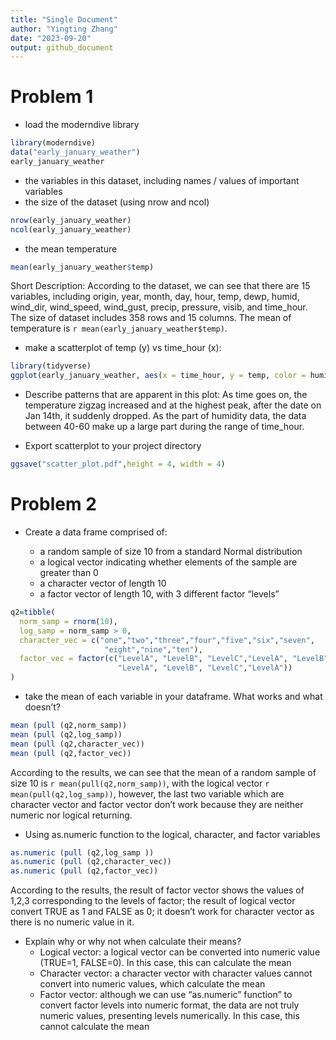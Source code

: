 ```yaml
---
title: "Single Document"
author: "Yingting Zhang"
date: "2023-09-20"
output: github_document
---
```


# Problem 1

* load the moderndive library
```r
library(moderndive)
data("early_january_weather")
early_january_weather
```

  * the variables in this dataset, including names / values of important variables
  * the size of the dataset (using nrow and ncol)
  
```r
nrow(early_january_weather)
ncol(early_january_weather)
```

  * the mean temperature
```r
mean(early_january_weather$temp)
```

Short Description:
According to the dataset, we can see that there are 15
variables, including origin, year, month, day, hour, temp, dewp, humid, wind_dir,
wind_speed, wind_gust, precip, pressure, visib, and time_hour. The size of 
dataset includes 358 rows and 15 columns. The mean of temperature is `r mean(early_january_weather$temp)`.

* make a scatterplot of temp (y) vs time_hour (x):
```r
library(tidyverse)
ggplot(early_january_weather, aes(x = time_hour, y = temp, color = humid)) + geom_point()
```


* Describe patterns that are apparent in this plot:
As time goes on, the temperature zigzag increased and at the highest peak, 
after the date on Jan 14th, it suddenly dropped. As the part of humidity data, 
the data between 40-60 make up a large part during the range of time_hour.

* Export scatterplot to your project directory 
```r
ggsave("scatter_plot.pdf",height = 4, width = 4)
```

# Problem 2

* Create a data frame comprised of:

  * a random sample of size 10 from a standard Normal distribution
  * a logical vector indicating whether elements of the sample are greater than 0
  * a character vector of length 10
  * a factor vector of length 10, with 3 different factor “levels”

```r
q2=tibble(
  norm_samp = rnorm(10),
  log_samp = norm_samp > 0,
  character_vec = c("one","two","three","four","five","six","seven",
                     "eight","nine","ten"),
  factor_vec = factor(c("LevelA", "LevelB", "LevelC","LevelA", "LevelB", "LevelC",
                        "LevelA", "LevelB", "LevelC","LevelA"))
)
```

* take the mean of each variable in your dataframe. What works and what doesn’t?

```r
mean (pull (q2,norm_samp))
mean (pull (q2,log_samp))
mean (pull (q2,character_vec))
mean (pull (q2,factor_vec))
```

According to the results, we can see that the mean of a random sample of size 10
is `r mean(pull(q2,norm_samp))`, with the logical vector `r mean(pull(q2,log_samp))`,
however, the last two variable which are character vector and factor vector 
don't work because they are neither numeric nor logical returning.

* Using as.numeric function to the logical, character, and factor variables
```r
as.numeric (pull (q2,log_samp ))
as.numeric (pull (q2,character_vec))
as.numeric (pull (q2,factor_vec))
```

According to the results, the result of factor vector shows the values of 1,2,3 
corresponding to the levels of factor; the result of logical vector convert TRUE
as 1 and FALSE as 0; it doesn't work for character vector as there is no numeric
value in it. 

* Explain why or why not when calculate their means?
  * Logical vector: a logical vector can be converted into numeric value (TRUE=1,
  FALSE=0). In this case, this can calculate the mean
  * Character vector: a character vector with character values
  cannot convert into numeric values, which calculate the mean
  * Factor vector: although we can use "as.numeric" function" to convert factor
  levels into numeric format, the data are not truly numeric values, presenting
  levels numerically. In this case, this cannot calculate the mean
  
